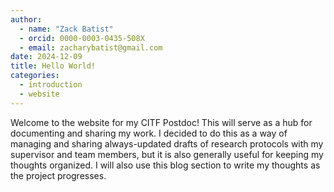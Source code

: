 ```yaml
---
author:
  - name: "Zack Batist"
  - orcid: 0000-0003-0435-508X
  - email: zacharybatist@gmail.com
date: 2024-12-09
title: Hello World!
categories:
  - introduction
  - website
---
```


Welcome to the website for my CITF Postdoc! This will serve as a hub for documenting and sharing my work. I decided to do this as a way of managing and sharing always-updated drafts of research protocols with my supervisor and team members, but it is also generally useful for keeping my thoughts organized. I will also use this blog section to write my thoughts as the project progresses.

